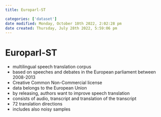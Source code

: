 ```yaml
---
title: Europarl-ST

categories: ['dataset']
date modified: Monday, October 10th 2022, 2:02:28 pm
date created: Thursday, July 28th 2022, 5:59:06 pm
---
```


# Europarl-ST
- multilingual speech translation corpus
- based on speeches and debates in the European parliament between 2008-2013
- Creative Common Non-Commercial license
- data belongs to the European Union
- by releasing, authors want to improve speech translation
- consists of audio, transcript and translation of the transcript
- 72 translation directions
- includes also noisy samples



